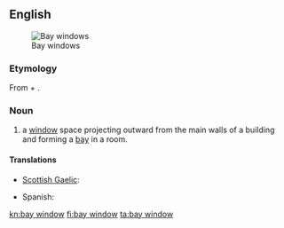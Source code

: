 ==English==
{{wikipedia}}
[[Image:Bay Windows.JPG|thumb|right|Bay windows]]

===Etymology===
From {{term|bay}} + {{term|window}}.

===Noun===
{{en-noun}}

# {{architecture}} a [[window]] space projecting outward from the main walls of a building and forming a [[bay]] in a room.

====Translations====
{{trans-top|type of window}}
* [[Scottish Gaelic]]: {{t|gd|uinneag cearcaill|f}}
{{trans-mid}}
* Spanish: {{t-|es|ventana de bahía|f}}
{{trans-bottom}}

[[kn:bay window]]
[[fi:bay window]]
[[ta:bay window]]